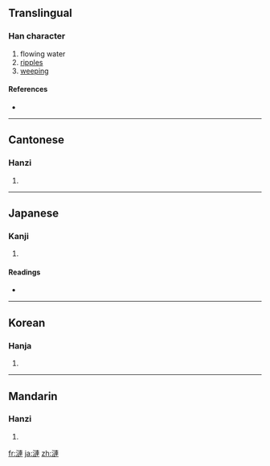 {{also|涟}}
==Translingual==

===Han character===
{{Han char|rn=85|rad=水|as=11|sn=14|four=3513<sub>0</sub>|canj=水卜十十 (EYJJ)}}

# flowing water
# [[ripples]]
# [[weeping]]

====References====
* {{Han ref|kx=0646.210|dkj=18155|dj=1056.020|hdz=31695.030|uh=6F23|ud=28451|bh=BAA7|bd=47783}}

----

==Cantonese==

===Hanzi===
{{yue-hanzi|jyut=|y=lin4|sim=涟}}

# {{defn|Cantonese|sort=水11}}

----

==Japanese==

===Kanji===
{{ja-kanji|grade=|rs=水11}}

# {{defn|Japanese|sort=水11}}

====Readings====
* {{ja-readings|on=[[らん]] (ran), [[れん]] (ren)|kun=[[さざなみ]] (sazanami)}}

----

==Korean==

===Hanja===
{{ko-hanja|hangeul=련>연|eumhun=|rv=ryeon>yeon|mr=ryŏn>yŏn|y=lyen>yen}}

# {{defn|Korean|sort=水11}}

----

==Mandarin==

===Hanzi===
{{cmn-hanzi|sim=涟|pin=[[lán]] ([[lan2]]), [[lián]] ([[lian2]])|wg=lan<sup>2</sup>, lien<sup>2</sup>}}

# {{defn|Mandarin|sort=水11}}

[[fr:漣]]
[[ja:漣]]
[[zh:漣]]